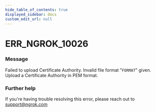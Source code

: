 ```yaml
---
hide_table_of_contents: true
displayed_sidebar: docs
custom_edit_url: null
---
```



# ERR_NGROK_10026

### Message

Failed to upload Certificate Authority. Invalid file format "`FORMAT`" given. Upload a Certificate Authority in PEM format.

### Further help

If you're having trouble resolving this error, please reach out to [support@ngrok.com](mailto:support@ngrok.com?subject=Help%20with%20ERR_NGROK_10026)

<ErrorDetails error="err_ngrok_10026" />
